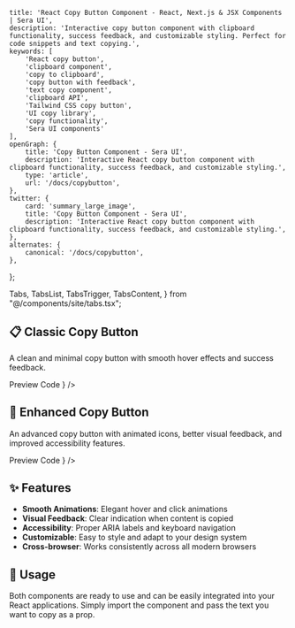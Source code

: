     title: 'React Copy Button Component - React, Next.js & JSX Components | Sera UI',
    description: 'Interactive copy button component with clipboard functionality, success feedback, and customizable styling. Perfect for code snippets and text copying.',
    keywords: [
        'React copy button',
        'clipboard component',
        'copy to clipboard',
        'copy button with feedback',
        'text copy component',
        'clipboard API',
        'Tailwind CSS copy button',
        'UI copy library',
        'copy functionality',
        'Sera UI components'
    ],
    openGraph: {
        title: 'Copy Button Component - Sera UI',
        description: 'Interactive React copy button component with clipboard functionality, success feedback, and customizable styling.',
        type: 'article',
        url: '/docs/copybutton',
    },
    twitter: {
        card: 'summary_large_image',
        title: 'Copy Button Component - Sera UI',
        description: 'Interactive React copy button component with clipboard functionality, success feedback, and customizable styling.',
    },
    alternates: {
        canonical: '/docs/copybutton',
    },
};

  Tabs,
  TabsList,
  TabsTrigger,
  TabsContent,
} from "@/components/site/tabs.tsx";



## 📋 Classic Copy Button <AI dir="left"/>

A clean and minimal copy button with smooth hover effects and success feedback.

<Tabs defaultValue="preview" className="mb-8">
  <TabsList>
    <TabsTrigger value="preview">Preview</TabsTrigger>
    <TabsTrigger value="code">Code</TabsTrigger>
  </TabsList>
  <TabsContent value="preview">
    <ComponentRenderer component={<CopyButton />} />
  </TabsContent>
  <TabsContent value="code">
    <CodeBlock filePath="src/app/docs/copybutton/copybutton.tsx" />
  </TabsContent>
</Tabs>

## 🎨 Enhanced Copy Button

An advanced copy button with animated icons, better visual feedback, and improved accessibility features.

<Tabs defaultValue="preview" className="mb-8">
  <TabsList>
    <TabsTrigger value="preview">Preview</TabsTrigger>
    <TabsTrigger value="code">Code</TabsTrigger>
  </TabsList>
  <TabsContent value="preview">
    <ComponentRenderer component={<CopyButton2 />} />
  </TabsContent>
  <TabsContent value="code">
    <CodeBlock filePath="src/app/docs/copybutton/copybutton2.tsx" />
  </TabsContent>
</Tabs>

## ✨ Features

- **Smooth Animations**: Elegant hover and click animations
- **Visual Feedback**: Clear indication when content is copied
- **Accessibility**: Proper ARIA labels and keyboard navigation
- **Customizable**: Easy to style and adapt to your design system
- **Cross-browser**: Works consistently across all modern browsers

## 🚀 Usage

Both components are ready to use and can be easily integrated into your React applications. Simply import the component and pass the text you want to copy as a prop.

